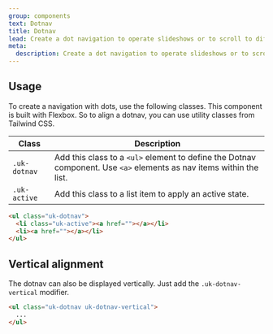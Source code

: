 ```yaml
---
group: components
text: Dotnav
title: Dotnav
lead: Create a dot navigation to operate slideshows or to scroll to different page sections.
meta:
  description: Create a dot navigation to operate slideshows or to scroll to different page sections.
---
```



## Usage

To create a navigation with dots, use the following classes. This component is built with Flexbox. So to align a dotnav, you can use utility classes from Tailwind CSS.

| Class         | Description                                                                                                         |
| ------------- | ------------------------------------------------------------------------------------------------------------------- |
| `.uk-dotnav`  | Add this class to a `<ul>` element to define the Dotnav component. Use `<a>` elements as nav items within the list. |
| `.uk-active ` | Add this class to a list item to apply an active state.                                                             |

```html
<ul class="uk-dotnav">
  <li class="uk-active"><a href=""></a></li>
  <li><a href=""></a></li>
</ul>
```

<Snippet component="dotnav.basic" />

## Vertical alignment

The dotnav can also be displayed vertically. Just add the `.uk-dotnav-vertical` modifier.

```html
<ul class="uk-dotnav uk-dotnav-vertical">
  ...
</ul>
```

<Snippet component="dotnav.vertical" />
